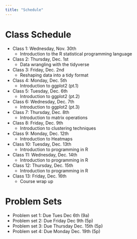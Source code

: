 ```yaml
---
title: "Schedule"
---
```


# Class Schedule

- Class 1: Wednesday, Nov. 30th  
  + Introduction to the R statistical programming language 

- Class 2: Thursday, Dec. 1st
  + Data wrangling with the tidyverse  

- Class 3: Friday, Dec. 2nd 
  + Reshaping data into a tidy format

- Class 4: Monday, Dec. 5th 
  + Introduction to ggplot2 (pt.1)
  
- Class 5: Tuesday, Dec. 6th 
  + Introduction to ggplot2 (pt.2)
  
- Class 6: Wednesday, Dec. 7th 
  + Introduction to ggplot2 (pt.3)

- Class 7: Thursday, Dec. 8th
  + Introduction to matrix operations 

- Class 8: Friday, Dec. 9th
  + Introduction to clustering techniques
  
- Class 9: Monday, Dec. 12th
  + Introduction to Heatmaps 
  
- Class 10: Tuesday, Dec. 13th
  + Introduction to programming in R

- Class 11: Wednesday, Dec. 14th
  + Introduction to programming in R

- Class 12: Thursday, Dec. 15th
  + Introduction to programming in R
  
- Class 13: Friday, Dec. 16th
  + Course wrap up
  
# Problem Sets

- Problem set 1: Due Tues Dec 6th (9a)
- Problem set 2: Due Friday Dec 9th (5p)
- Problem set 3: Due Thursday Dec. 15th (5p)
- Problem set 4: Due Monday Dec. 19th (5p)


